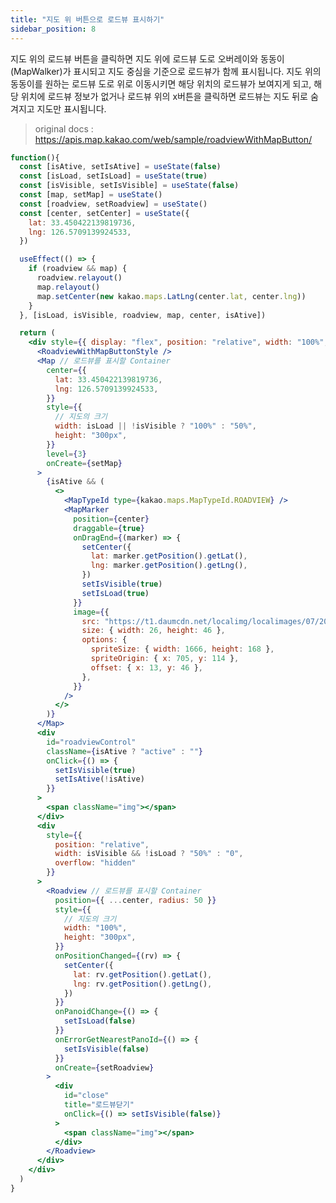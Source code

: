```yaml
---
title: "지도 위 버튼으로 로드뷰 표시하기"
sidebar_position: 8
---
```


지도 위의 로드뷰 버튼을 클릭하면 지도 위에 로드뷰 도로 오버레이와 동동이(MapWalker)가 표시되고 지도 중심을 기준으로 로드뷰가 함께 표시됩니다. 지도 위의 동동이를 원하는 로드뷰 도로 위로 이동시키면 해당 위치의 로드뷰가 보여지게 되고, 해당 위치에 로드뷰 정보가 없거나 로드뷰 위의 x버튼을 클릭하면 로드뷰는 지도 뒤로 숨겨지고 지도만 표시됩니다.

> original docs : https://apis.map.kakao.com/web/sample/roadviewWithMapButton/

```jsx live
function(){
  const [isAtive, setIsAtive] = useState(false)
  const [isLoad, setIsLoad] = useState(true)
  const [isVisible, setIsVisible] = useState(false)
  const [map, setMap] = useState()
  const [roadview, setRoadview] = useState()
  const [center, setCenter] = useState({
    lat: 33.450422139819736,
    lng: 126.5709139924533,
  })

  useEffect(() => {
    if (roadview && map) {
      roadview.relayout()
      map.relayout()
      map.setCenter(new kakao.maps.LatLng(center.lat, center.lng))
    }
  }, [isLoad, isVisible, roadview, map, center, isAtive])

  return (
    <div style={{ display: "flex", position: "relative", width: "100%", height: "100%" }}>
      <RoadviewWithMapButtonStyle />
      <Map // 로드뷰를 표시할 Container
        center={{
          lat: 33.450422139819736,
          lng: 126.5709139924533,
        }}
        style={{
          // 지도의 크기
          width: isLoad || !isVisible ? "100%" : "50%",
          height: "300px",
        }}
        level={3}
        onCreate={setMap}
      >
        {isAtive && (
          <>
            <MapTypeId type={kakao.maps.MapTypeId.ROADVIEW} />
            <MapMarker
              position={center}
              draggable={true}
              onDragEnd={(marker) => {
                setCenter({
                  lat: marker.getPosition().getLat(),
                  lng: marker.getPosition().getLng(),
                })
                setIsVisible(true)
                setIsLoad(true)
              }}
              image={{
                src: "https://t1.daumcdn.net/localimg/localimages/07/2018/pc/roadview_minimap_wk_2018.png",
                size: { width: 26, height: 46 },
                options: {
                  spriteSize: { width: 1666, height: 168 },
                  spriteOrigin: { x: 705, y: 114 },
                  offset: { x: 13, y: 46 },
                },
              }}
            />
          </>
        )}
      </Map>
      <div
        id="roadviewControl"
        className={isAtive ? "active" : ""}
        onClick={() => {
          setIsVisible(true)
          setIsAtive(!isAtive)
        }}
      >
        <span className="img"></span>
      </div>
      <div
        style={{
          position: "relative",
          width: isVisible && !isLoad ? "50%" : "0",
          overflow: "hidden"
        }}
      >
        <Roadview // 로드뷰를 표시할 Container
          position={{ ...center, radius: 50 }}
          style={{
            // 지도의 크기
            width: "100%",
            height: "300px",
          }}
          onPositionChanged={(rv) => {
            setCenter({
              lat: rv.getPosition().getLat(),
              lng: rv.getPosition().getLng(),
            })
          }}
          onPanoidChange={() => {
            setIsLoad(false)
          }}
          onErrorGetNearestPanoId={() => {
            setIsVisible(false)
          }}
          onCreate={setRoadview}
        >
          <div
            id="close"
            title="로드뷰닫기"
            onClick={() => setIsVisible(false)}
          >
            <span className="img"></span>
          </div>
        </Roadview>
      </div>
    </div>
  )
}
```
